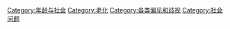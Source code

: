 [[Category:年龄与社会|Category:年龄与社会]]
[[Category:老化|Category:老化]]
[[Category:各类偏见和歧视|Category:各类偏见和歧视]]
[[Category:社会问题|Category:社会问题]]